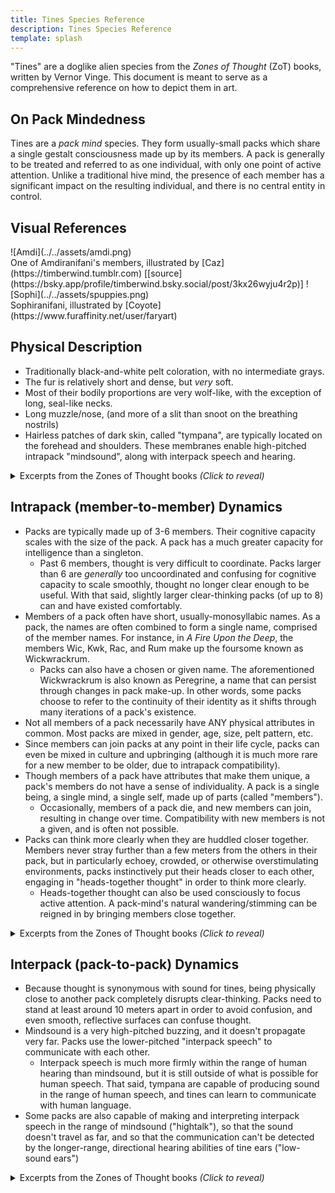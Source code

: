 ```yaml
---
title: Tines Species Reference
description: Tines Species Reference
template: splash
---
```


"Tines" are a doglike alien species from the *Zones of Thought* (ZoT) books, written by Vernor Vinge. This document is meant to serve as a comprehensive reference on how to depict them in art.

## On Pack Mindedness
Tines are a *pack mind* species. They form usually-small packs which share a single gestalt consciousness made up by its members. A pack is generally to be treated and referred to as one individual, with only one point of active attention. Unlike a traditional hive mind, the presence of each member has a significant impact on the resulting individual, and there is no central entity in control.

## Visual References
<CardGrid>
<Card>
![Amdi](../../assets/amdi.png)<br/>
One of Amdiranifani's members, illustrated by [Caz](https://timberwind.tumblr.com) [[source](https://bsky.app/profile/timberwind.bsky.social/post/3kx26wyju4r2p)]
</Card>
<Card>
![Sophi](../../assets/spuppies.png)<br/>
Sophiranifani, illustrated by [Coyote](https://www.furaffinity.net/user/faryart)
</Card>
</CardGrid>

## Physical Description
- Traditionally black-and-white pelt coloration, with no intermediate grays.
- The fur is relatively short and dense, but *very* soft.
- Most of their bodily proportions are very wolf-like, with the exception of long, seal-like necks.
- Long muzzle/nose, (and more of a slit than snoot on the breathing nostrils)
- Hairless patches of dark skin, called "tympana", are typically located on the forehead and shoulders. These membranes enable high-pitched intrapack "mindsound", along with interpack speech and hearing.

<details>
<summary>Excerpts from the Zones of Thought books <i>(Click to reveal)</i></summary>

<blockquote>
<p>Considering all the thousands of years that dogs have been bred by humans (and others), this could have been some oddball breed ... but only just. The hair was short and dense, a deep velour of black and white. The two tones lay in broad swaths with no intermediate grays. This one’s entire head was black, its haunches split between white and black. The tail was a short, unimpressive flap covering its rear. There were hairless patches on its shoulders and head, where Jefri could see black skin. But the strangest thing was the long, supple neck. It would look more natural in a sea’mal than a dog.</p>
<p>Jefri wiggled his fingers, and the puppy's eyes widened, revealing an edge of white around the iris.</p>
<p>—Vernor Vinge, <cite>A Fire Upon the Deep, Chapter 5</cite></p>
</blockquote>

</details>

## Intrapack (member-to-member) Dynamics
- Packs are typically made up of 3-6 members. Their cognitive capacity scales with the size of the pack. A pack has a much greater capacity for intelligence than a singleton.
	- Past 6 members, thought is very difficult to coordinate. Packs larger than 6 are *generally* too uncoordinated and confusing for cognitive capacity to scale smoothly, thought no longer clear enough to be useful. With that said, slightly larger clear-thinking packs (of up to 8) can and have existed comfortably.
- Members of a pack often have short, usually-monosyllabic names. As a pack, the names are often combined to form a single name, comprised of the member names. For instance, in *A Fire Upon the Deep*, the members Wic, Kwk, Rac, and Rum make up the foursome known as Wickwrackrum.
	- Packs can also have a chosen or given name. The aforementioned Wickwrackrum is also known as Peregrine, a name that can persist through changes in pack make-up. In other words, some packs choose to refer to the continuity of their identity as it shifts through many iterations of a pack's existence.
- Not all members of a pack necessarily have ANY physical attributes in common. Most packs are mixed in gender, age, size, pelt pattern, etc.
- Since members can join packs at any point in their life cycle, packs can even be mixed in culture and upbringing (although it is much more rare for a new member to be older, due to intrapack compatibility).
- Though members of a pack have attributes that make them unique, a pack's members do not have a sense of individuality. A pack is a single being, a single mind, a single self, made up of parts (called "members").
	- Occasionally, members of a pack die, and new members can join, resulting in change over time. Compatibility with new members is not a given, and is often not possible.
- Packs can think more clearly when they are huddled closer together. Members never stray further than a few meters from the others in their pack, but in particularly echoey, crowded, or otherwise overstimulating environments, packs instinctively put their heads closer to each other, engaging in "heads-together thought" in order to think more clearly.
	- Heads-together thought can also be used consciously to focus active attention. A pack-mind's natural wandering/stimming can be reigned in by bringing members close together.

<details>
<summary>Excerpts from the Zones of Thought books <i>(Click to reveal)</i></summary>

<blockquote>
<p>It didn’t take Jefri long to realize that the puppies were driven by a single mind. When they ran around him, some would always sit a little way off, their graceful necks arching this way and that—and the runners seemed to know exactly what the others saw. He couldn’t hide things behind his back if there was even one of them to alert the others. For a while he thought they were somehow talking to each other. But it was more than that: when he watched them unfasten his shoes or draw a picture—the heads and mouths and paws cooperated so perfectly, like the fingers on a person’s hands. Jefri didn’t reason things out so explicitly; but over a period of days he came to think of all the puppies together as a single friend.</p>
<p>—Vernor Vinge, <cite>A Fire Upon the Deep, Chapter 14</cite></p>
</blockquote>

<blockquote>
<p>“Wic-Kwk-Rac-Rum looked ahead. He was almost out of it; the south edge of the wreckage. He dragged himself to a patch of clean ground. Parts of him vomited, and he collapsed. Sanity slowly returned. Wickwrackrum looked up, saw Jaqueramaphan just inside the mob. Scriber was a big fellow, a sixsome, but he was having at least as bad a time as Peregrine. He staggered from side to side, eyes wide, snapping at himself and others.</p>
<p>—Vernor Vinge, <cite>A Fire Upon the Deep, Chapter 4</cite></p>
</blockquote>

<blockquote>
<p>Woodcarver, but so … misarranged. One member was so old it had to be helped by the rest. Two were scarcely more than puppies, and one of those a constant drooler. The largest member was white-eyed blind. It was the sort of thing you might see in a waterfront slum, or in the last generation of incest.</p>
<p>—Vernor Vinge, <cite>A Fire Upon the Deep, Chapter 11</cite></p>
</blockquote>

<blockquote>
<p>Steel watched a digger pack at the bottom of one of the trenches. There were thirty members, so close to each other that their shoulders sometimes touched. It was an enormous mob, but there was nothing of an orgy about the association. Even before Woodcarver, construction and factory guilds had been doing this sort of thing: The thirty-member pack below was probably not as bright as a threesome. The front rank of ten swung mattocks in unison, carving steadily into the wall of dirt. When their heads and mattocks were extended high, the ten members behind them darted forward to scoop back the dirt and rocks that had just been freed. Behind them, a third tier of members hauled the dirt from the pit. Making it work was a complicated bit of timing — the earth was not homogeneous — but it was well within the mental ability of the pack.</p>
<p>—Vernor Vinge, <cite>A Fire Upon the Deep, Chapter 23</cite></p>
</blockquote>

</details>

## Interpack (pack-to-pack) Dynamics
- Because thought is synonymous with sound for tines, being physically close to another pack completely disrupts clear-thinking. Packs need to stand at least around 10 meters apart in order to avoid confusion, and even smooth, reflective surfaces can confuse thought.
- Mindsound is a very high-pitched buzzing, and it doesn't propagate very far. Packs use the lower-pitched "interpack speech" to communicate with each other.
	- Interpack speech is much more firmly within the range of human hearing than mindsound, but it is still outside of what is possible for human speech. That said, tympana are capable of producing sound in the range of human speech, and tines can learn to communicate with human language.
- Some packs are also capable of making and interpreting interpack speech in the range of mindsound ("hightalk"), so that the sound doesn't travel as far, and so that the communication can't be detected by the longer-range, directional hearing abilities of tine ears ("low-sound ears")

<details>
<summary>Excerpts from the Zones of Thought books <i>(Click to reveal)</i></summary>

<blockquote>
<p>They stared at each other for a moment, then Scriber made silly squirling gestures at his shoulder tympana. _Listen up_. “Can you talk like this?” His voice came very high-pitched, up where some people can’t make voluntary conversation, where low-sound ears are deaf. Hightalk could be confusing, but it was very directional and faded quickly with distance; no one else would hear them. Peregrine nodded, “Hightalk is no problem.” The trick was to use tones pure enough not to confuse.</p>
<p>—Vernor Vinge, <cite>A Fire Upon the Deep, Chapter 2</cite></p>
</blockquote>

<blockquote>
<p>"Be careful!" Jefri said, jerking back his hand. He remembered the grownups' teeth. Suddenly the air was full of gobbling and buzzing. Hmp. They sounded more like goofy birds than dogs. One of the other pups came forward. It extended a sleek nose toward Jefri. "Be careful!" it said, a perfect playback of the boy's voice ... yet its mouth was closed.</p>
<p>—Vernor Vinge, <cite>A Fire Upon the Deep, Chapter 5</cite></p>
</blockquote>

</details>
